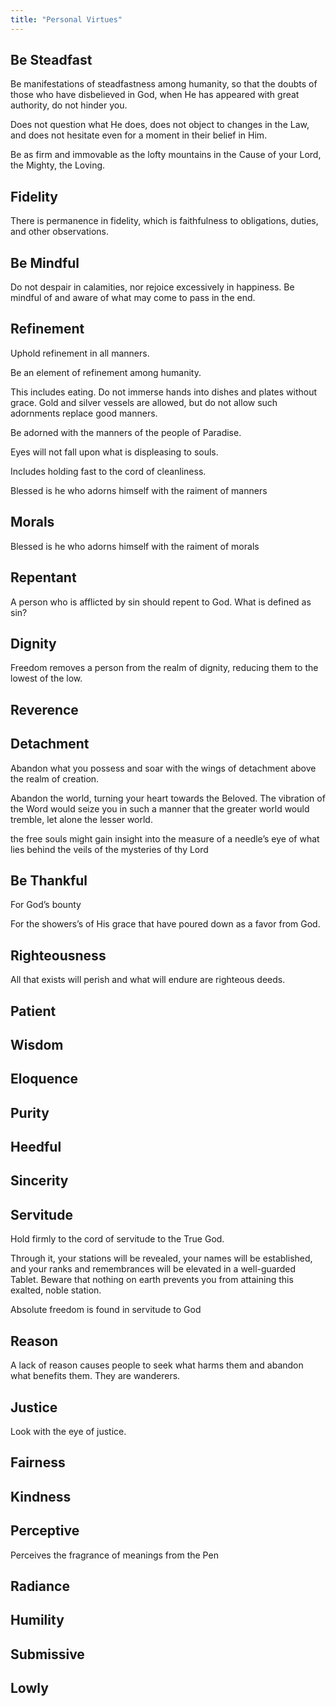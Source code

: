 ```yaml
---
title: "Personal Virtues"
---
```


## Be Steadfast

Be manifestations of steadfastness among humanity, so that the doubts of those who have disbelieved in God, when He has appeared with great authority, do not hinder you.

Does not question what He does, does not object to changes in the Law, and does not hesitate even for a moment in their belief in Him.

Be as firm and immovable as the lofty mountains in the Cause of your Lord, the Mighty, the Loving.

## Fidelity

There is permanence in fidelity, which is faithfulness to obligations, duties, and other observations.

## Be Mindful

Do not despair in calamities, nor rejoice excessively in happiness. Be mindful of and aware of what may come to pass in the end.

## Refinement

Uphold refinement in all manners.

Be an element of refinement among humanity.

This includes eating. Do not immerse hands into dishes and plates without grace. Gold and silver vessels are allowed, but do not allow such adornments replace good manners.

Be adorned with the manners of the people of Paradise.

Eyes will not fall upon what is displeasing to souls.

Includes holding fast to the cord of cleanliness.

Blessed is he who adorns himself with the raiment of manners

## Morals

Blessed is he who adorns himself with the raiment of morals

## Repentant

A person who is afflicted by sin should repent to God. What is defined as sin?

## Dignity

Freedom removes a person from the realm of dignity, reducing them to the lowest of the low.

## Reverence

## Detachment

Abandon what you possess and soar with the wings of detachment above the realm of creation.

Abandon the world, turning your heart towards the Beloved. The vibration of the Word would seize you in such a manner that the greater world would tremble, let alone the lesser world.

the free souls might gain insight into the measure of a needle's eye of what lies behind the veils of the mysteries of thy Lord

## Be Thankful

For God's bounty

For the showers's of His grace that have poured down as a favor from God.

## Righteousness

All that exists will perish and what will endure are righteous deeds.

## Patient

## Wisdom

## Eloquence

## Purity

## Heedful

## Sincerity

## Servitude

Hold firmly to the cord of servitude to the True God.

Through it, your stations will be revealed, your names will be established, and your ranks and remembrances will be elevated in a well-guarded Tablet. Beware that nothing on earth prevents you from attaining this exalted, noble station.

Absolute freedom is found in servitude to God

## Reason

A lack of reason causes people to seek what harms them and abandon what benefits them. They are wanderers.

## Justice

Look with the eye of justice.

## Fairness

## Kindness

## Perceptive

Perceives the fragrance of meanings from the Pen

## Radiance

## Humility

## Submissive

## Lowly
